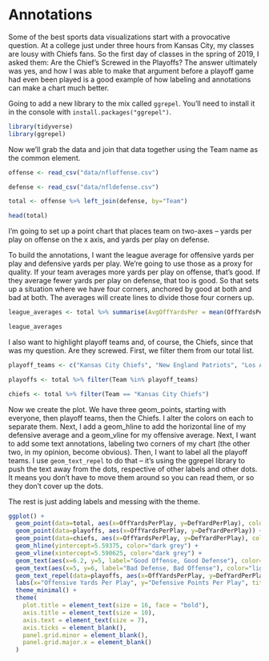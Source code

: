 # Annotations

Some of the best sports data visualizations start with a provocative question. At a college just under three hours from Kansas City, my classes are lousy with Chiefs fans. So the first day of classes in the spring of 2019, I asked them: Are the Chief's Screwed in the Playoffs? The answer ultimately was yes, and how I was able to make that argument before a playoff game had even been played is a good example of how labeling and annotations can make a chart much better. 

Going to add a new library to the mix called `ggrepel`. You'll need to install it in the console with `install.packages("ggrepel")`. 

```r
library(tidyverse)
library(ggrepel)
```

Now we'll grab the data and join that data together using the Team name as the common element.

```r
offense <- read_csv("data/nfloffense.csv")

defense <- read_csv("data/nfldefense.csv")

total <- offense %>% left_join(defense, by="Team")

head(total)
```

I'm going to set up a point chart that places team on two-axes -- yards per play on offense on the x axis, and yards per play on defense. 

To build the annotations, I want the league average for offensive yards per play and defensive yards per play. We're going to use those as a proxy for quality. If your team averages more yards per play on offense, that's good. If they average fewer yards per play on defense, that too is good. So that sets up a situation where we have four corners, anchored by good at both and bad at both. The averages will create lines to divide those four corners up. 

```r
league_averages <- total %>% summarise(AvgOffYardsPer = mean(OffYardsPerPlay), AvgDefYardsPer = mean(DefYardPerPlay))

league_averages
```

I also want to highlight playoff teams and, of course, the Chiefs, since that was my question. Are they screwed. First, we filter them from our total list.

```r
playoff_teams <- c("Kansas City Chiefs", "New England Patriots", "Los Angeles Chargers", "Indianapolis Colts", "New Orleans Saints", "Los Angeles Rams", "Chicago Bears", "Dallas Cowboys", "Philadelphia Eagles")

playoffs <- total %>% filter(Team %in% playoff_teams)

chiefs <- total %>% filter(Team == "Kansas City Chiefs")
```

Now we create the plot. We have three geom_points, starting with everyone, then playoff teams, then the Chiefs. I alter the colors on each to separate them. Next, I add a geom_hline to add the horizontal line of my defensive average and a geom_vline for my offensive average. Next, I want to add some text annotations, labeling two corners of my chart (the other two, in my opinion, become obvious). Then, I want to label all the playoff teams. I use `geom_text_repel` to do that -- it's using the ggrepel library to push the text away from the dots, respective of other labels and other dots. It means you don't have to move them around so you can read them, or so they don't cover up the dots. 

The rest is just adding labels and messing with the theme. 

```r
ggplot() + 
  geom_point(data=total, aes(x=OffYardsPerPlay, y=DefYardPerPlay), color="light grey") +
  geom_point(data=playoffs, aes(x=OffYardsPerPlay, y=DefYardPerPlay)) +
  geom_point(data=chiefs, aes(x=OffYardsPerPlay, y=DefYardPerPlay), color="red") +
  geom_hline(yintercept=5.59375, color="dark grey") + 
  geom_vline(xintercept=5.590625, color="dark grey") + 
  geom_text(aes(x=6.2, y=5, label="Good Offense, Good Defense"), color="light blue") +
  geom_text(aes(x=5, y=6, label="Bad Defense, Bad Offense"), color="light blue") +
  geom_text_repel(data=playoffs, aes(x=OffYardsPerPlay, y=DefYardPerPlay, label=Team)) +
  labs(x="Offensive Yards Per Play", y="Defensive Points Per Play", title="Are the Chiefs screwed in the playoffs?", subtitle="Their offense is great. Their defense? Not so much", caption="Source: Sports-Reference.com | By Matt Waite") +
  theme_minimal() + 
  theme(
    plot.title = element_text(size = 16, face = "bold"),
    axis.title = element_text(size = 10),
    axis.text = element_text(size = 7),
    axis.ticks = element_blank(),
    panel.grid.minor = element_blank(),
    panel.grid.major.x = element_blank()
  )
```